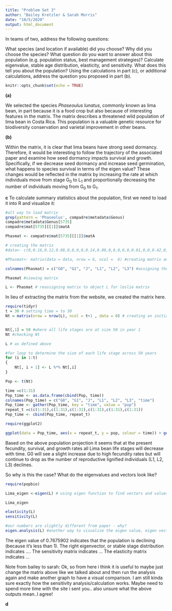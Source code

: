 ```yaml
---
title: "Problem Set 3"
author: "Bailey Kretzler & Sarah Morris"
date: "10/5/2020"
output: html_document
---
```


In teams of two, address the following questions:

What species (and location if available) did you choose? Why did you choose the species?
What question do you want to answer about this population (e.g. population status, best management strategies)?
Calculate eigenvalue, stable age distribution, elasticity, and sensitivity. What does this tell you about the population?
Using the calculations in part (c), or additional calculations, address the question you proposed in part (b).

```r
knitr::opts_chunk$set(echo = TRUE)
```

**(a)**

We selected the species *Phaseoulus lunatus*, commonly known as lima bean, in part because it is a food crop but also because of interesting features in the matrix. The matrix describes a threatened wild population of lima bean in Costa Rica. This population is a valuable genetic resource for biodiversity conservation and varietal improvement in other beans. 

**(b)** 

Within the matrix, it is clear that lima beans have strong seed dormancy. Therefore, it would be interesting to follow the trajectory of the associated paper and examine how seed dormancy impacts survival and growth. Specifically, if we decrease seed dormancy and increase seed germination, what happens to species survival in terms of the eigen value? These changes would be reflected in the matrix by increasing the rate at which individuals move from stage G~0~ to L~1~ and proportionally decreasing the number of individuals moving from G~0~ to G~1~. 


**c** To calculate summary statistics about the population, first we need to load it into R and visualize it:
```r

#alt way to load matrix
grep(pattern = 'Phaseolus', compadre$metadata$Genus)
compadre$metadata$Genus[5735]
compadre$mat[5735][[1]]$matA

Phasmat <- compadre$mat[5735][[1]]$matA

# creating the matrix
#data<- c(0,0.16,0.12,0.08,0,0,0,0,0.14,0.09,0,0,0,0,0,0.01,0,0,0.42,0,0,0.01,0.05,0,28.9,0,0,0,0.16,0.18,104,0,0,0,0,0.25) #data in matrix by column

#Phasmat<- matrix(data = data, nrow = 6, ncol =  6) #creating matrix and inputting above data

colnames(Phasmat) = c("G0", "G1", "J", "L1", "L2", "L3") #assigning the life stage IDs to the column names

Phasmat #viewing matrix

L <- Phasmat # reassigning matrix to object L for leslie matrix

```

In lieu of extracting the matrix from the website, we created the matrix here.

```r
require(tidyr)
t = 30 # setting time = to 30
Nt = matrix(nrow = nrow(L), ncol = t+1 , data = 0) # creating an initial population matrix


Nt[,1] = 50 #where all life stages are at size 50 in year 1
Nt #checking Nt

L # as defined above

#for loop to determine the size of each life stage across 50 years
for (i in 1:t)
{
	Nt[, i + 1] <- L %*% Nt[,i]
}

Pop <- t(Nt)

time =c(1:31)
Pop_time <- as.data.frame(cbind(Pop, time))
colnames(Pop_time) = c("G0", "G1", "J", "L1", "L2", "L3", "time")
Pop_time <- gather(Pop_time, key = "time", value = "pop")
repeat_t =c(c(1:31),c(1:31),c(1:31),c(1:31),c(1:31),c(1:31))
Pop_time <- cbind(Pop_time, repeat_t)

require(ggplot2)

ggplot(data = Pop_time, aes(x = repeat_t, y = pop, colour = time)) + geom_point(size = 3) + theme_bw() + geom_line() + ggtitle("Population Projection for Original Leslie Matrix", subtitle = "Phaseolus lunatus") +labs(x = "Time in Years", y = "Population size" )

```
Based on the above population projection it seems that at the present fecundity, survival, and growth rates all Lima bean life stages will decrease with time. G0 will see a slight increase due to high fecundity rates but will continue to drop as the number of reproductive lignified individuals (L1, L2, L3) declines.

So why is this the case? What do the eigenvalues and vectors look like?

```r

require(popbio)

Lima_eigen <-eigen(L) # using eigen function to find vectors and values

Lima_eigen

elasticity(L)
sensitivity(L)

#our numbers are slightly different from paper - why?
eigen.analysis(L) #another way to visualize the eigen value, eigen vector, sensitivity matrix & elasticity matrix

```
The eigen value of 0.7675902 indicates that the population is declining (because it's less than 1). The right eigenvector, or stable stage distribution indicates .... The sensitivity matrix indicates ... The elasticity matrix indicates ... 


Note from bailey to sarah: Ok, so from here i think it is useful to maybe just change the matrix above like we talked about and then run the analysis again and make another graph to have a visual comparison. I am still kinda sure exactly how the sensitivity analysis/calculation works. Maybe need to spend more time with the site i sent you.. also unsure what the above outputs mean..I agree!


**d**
